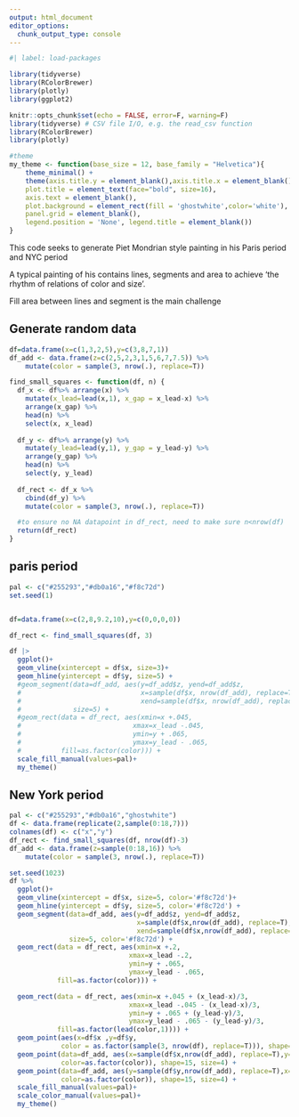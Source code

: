 ```yaml
---
output: html_document
editor_options: 
  chunk_output_type: console
---
```


```r
#| label: load-packages

library(tidyverse)
library(RColorBrewer)
library(plotly) 
library(ggplot2)
```

```r
knitr::opts_chunk$set(echo = FALSE, error=F, warning=F)
library(tidyverse) # CSV file I/O, e.g. the read_csv function
library(RColorBrewer)
library(plotly) 

#theme
my_theme <- function(base_size = 12, base_family = "Helvetica"){
    theme_minimal() +
    theme(axis.title.y = element_blank(),axis.title.x = element_blank(),
    plot.title = element_text(face="bold", size=16),
    axis.text = element_blank(),
    plot.background = element_rect(fill = 'ghostwhite',color='white'),
    panel.grid = element_blank(),
    legend.position = 'None', legend.title = element_blank())
}

```

This code seeks to generate Piet Mondrian style painting in his Paris period and NYC period

A typical painting of his contains lines, segments and area to achieve 'the rhythm of relations of color and size'.

Fill area between lines and segment is the main challenge

## Generate random data

```r
df=data.frame(x=c(1,3,2,5),y=c(3,8,7,1))
df_add <- data.frame(z=c(2,5,2,3,1,5,6,7,7.5)) %>% 
    mutate(color = sample(3, nrow(.), replace=T))
```

```r
find_small_squares <- function(df, n) {
  df_x <- df%>% arrange(x) %>%
    mutate(x_lead=lead(x,1), x_gap = x_lead-x) %>%
    arrange(x_gap) %>%
    head(n) %>% 
    select(x, x_lead)
  
  df_y <- df%>% arrange(y) %>%
    mutate(y_lead=lead(y,1), y_gap = y_lead-y) %>%
    arrange(y_gap) %>%
    head(n) %>% 
    select(y, y_lead)
  
  df_rect <- df_x %>% 
    cbind(df_y) %>% 
    mutate(color = sample(3, nrow(.), replace=T))

  #to ensure no NA datapoint in df_rect, need to make sure n<nrow(df)  
  return(df_rect)
}
```

## paris period

```r
pal <- c("#255293","#db0a16","#f8c72d")
set.seed(1)


df=data.frame(x=c(2,8,9.2,10),y=c(0,0,0,0))

df_rect <- find_small_squares(df, 3)

df |>
  ggplot()+
  geom_vline(xintercept = df$x, size=3)+
  geom_hline(yintercept = df$y, size=5) + 
  #geom_segment(data=df_add, aes(y=df_add$z, yend=df_add$z,
  #                              x=sample(df$x, nrow(df_add), replace=T),
  #                              xend=sample(df$x, nrow(df_add), replace=T)),
  #             size=5) +
  #geom_rect(data = df_rect, aes(xmin=x +.045,
  #                            xmax=x_lead -.045,
  #                            ymin=y + .065,
  #                            ymax=y_lead - .065,
  #          fill=as.factor(color))) +
  scale_fill_manual(values=pal)+
  my_theme() 

```

## New York period

```r
pal <- c("#255293","#db0a16","ghostwhite")
df <- data.frame(replicate(2,sample(0:18,7)))
colnames(df) <- c("x","y")
df_rect <- find_small_squares(df, nrow(df)-3)
df_add <- data.frame(z=sample(0:18,16)) %>% 
    mutate(color = sample(3, nrow(.), replace=T))

set.seed(1023)
df %>% 
  ggplot()+
  geom_vline(xintercept = df$x, size=5, color='#f8c72d')+
  geom_hline(yintercept = df$y, size=5, color='#f8c72d') + 
  geom_segment(data=df_add, aes(y=df_add$z, yend=df_add$z,
                                x=sample(df$x,nrow(df_add), replace=T),
                                xend=sample(df$x,nrow(df_add), replace=T)),
               size=5, color='#f8c72d') +
  geom_rect(data = df_rect, aes(xmin=x +.2,
                              xmax=x_lead -.2,
                              ymin=y + .065,
                              ymax=y_lead - .065,
            fill=as.factor(color))) +

  geom_rect(data = df_rect, aes(xmin=x +.045 + (x_lead-x)/3,
                              xmax=x_lead -.045 - (x_lead-x)/3,
                              ymin=y + .065 + (y_lead-y)/3,
                              ymax=y_lead - .065 - (y_lead-y)/3,
            fill=as.factor(lead(color,1)))) +
  geom_point(aes(x=df$x ,y=df$y, 
             color = as.factor(sample(3, nrow(df), replace=T))), shape=15, size=4)+
  geom_point(data=df_add, aes(x=sample(df$x,nrow(df_add), replace=T),y=df_add$z, 
             color=as.factor(color)), shape=15, size=4) +
  geom_point(data=df_add, aes(y=sample(df$y,nrow(df_add), replace=T),x=df_add$z, 
             color=as.factor(color)), shape=15, size=4) +
  scale_fill_manual(values=pal)+
  scale_color_manual(values=pal)+
  my_theme()
```

